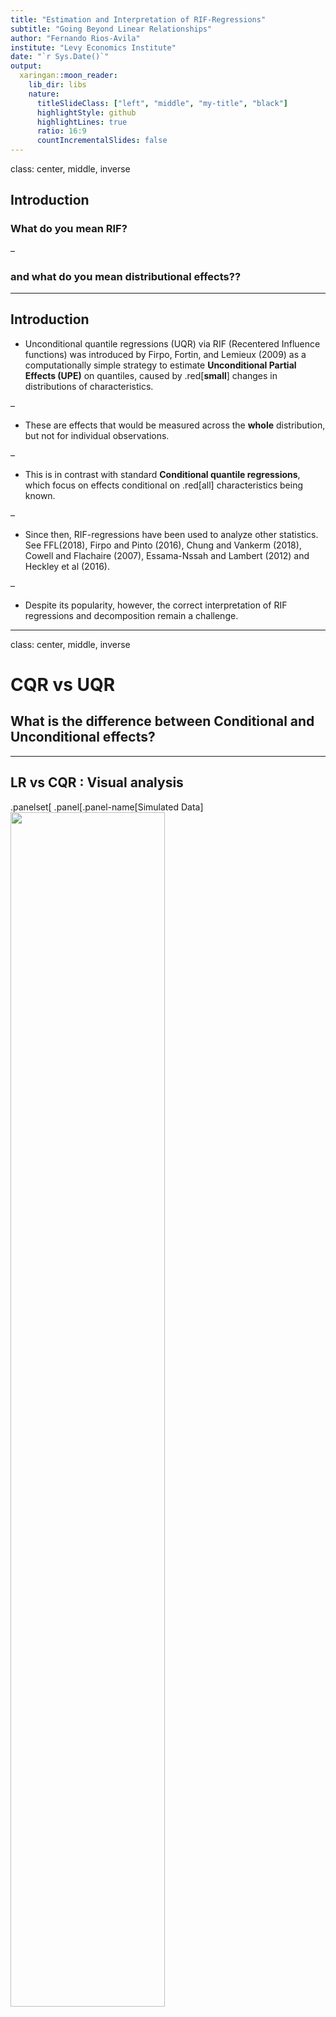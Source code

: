 ```yaml
---
title: "Estimation and Interpretation of RIF-Regressions"
subtitle: "Going Beyond Linear Relationships"
author: "Fernando Rios-Avila"
institute: "Levy Economics Institute"
date: "`r Sys.Date()`"
output:
  xaringan::moon_reader:
    lib_dir: libs
    nature:
      titleSlideClass: ["left", "middle", "my-title", "black"]
      highlightStyle: github
      highlightLines: true
      ratio: 16:9
      countIncrementalSlides: false
---
```




class: center, middle, inverse

## Introduction
### What do you mean RIF?

--

### and what do you mean **distributional** effects??

---

## Introduction

- Unconditional quantile regressions (UQR) via RIF (Recentered Influence functions) was introduced by Firpo, Fortin, and Lemieux (2009) as a computationally simple strategy to estimate **Unconditional Partial Effects (UPE)** on quantiles, caused by .red[**small**] changes in distributions of characteristics.

--

- These are effects that would be measured across the **whole** distribution, but not for individual observations. 

--

  - This is in contrast with standard **Conditional quantile regressions**, which focus on effects conditional on .red[all] characteristics being known.

--

- Since then, RIF-regressions have been used to analyze other statistics. See FFL(2018), Firpo and Pinto (2016), Chung and Vankerm (2018), Cowell and Flachaire (2007), Essama-Nssah and Lambert (2012) and Heckley et al (2016).

--

- Despite its popularity, however, the correct interpretation of RIF regressions and decomposition remain a challenge.

---

class: center, middle, inverse


# CQR vs UQR

## What is the difference between Conditional and Unconditional effects?

---

## LR vs CQR : Visual analysis

.panelset[
.panel[.panel-name[Simulated Data]
<img src="rif_bra_files/fig1.png" width="70%" class="center" />

]

.panel[.panel-name[What LR does:]

<img src="rif_bra_files/fig2.png" width="70%" class="center" />

]

.panel[.panel-name[What CQR does:]

<img src="rif_bra_files/fig3.png" width="70%" class="center" />

]

.panel[.panel-name[But What UQR does?]

- With LR and CQR, we can use coefficient estimations to identify how individual changes, or group specific changes will affect **expected** outcomes.

$$\frac{\partial y_i}{\partial x_{i1}} \ or \  \frac{\partial E(y_i|X)}{ \partial x_1} \ or \  \frac{\partial Q(y_i|X,\theta)}{ \partial x_1}$$

- But with **UQR** you can't measure the change on the distribution of individual values. (too small to be meaningful)

- Rather, we need to think in terms of distributional changes in $X's$, and how that will affect the change in the distribution of $y$ (but measured in quantiles)

]

]
---

## UQR: What it Does

.panelset[
.panel[.panel-name[UQR: From F(x1) and F(x2) to F(y)]

- In the current example, $F(Y)$ depends on the distribution of 3 other factors:
$F(x_1)$, $F(x_2)$, $F(e)$. But, we assume $F(e)$ is independent, thus can be ignored. 

- Thus, we can change the distribution of both $x_1$ or $x_2$!

<img src="rif_bra_files/fig4.png" width="90%" class="center" />

]


.panel[.panel-name[UQR: D in x_1]

- The simplest kind of change could be one when the whole distribution shifts (change in means)


<img src="rif_bra_files/fig5.png" width="90%" class="center" />

]

.panel[.panel-name[UQR: D in x_1]

- But other kind of distributional changes could also be considered


<img src="rif_bra_files/fig5b.png" width="90%" class="center" />

]

.panel[.panel-name[UQR: Changes in x_2]

- If $x_2$ is discrete, One may want to consider changes in proportions or shares of $1's$.

<img src="rif_bra_files/fig6.png" width="90%" class="center" />

]

]

---

class: center, middle, inverse

## Why stop at quantiles ? 

---

## Why stop at quantiles ? 

Given the simulated data, we do not need to stop at **only** analyzing quantiles. We can, in fact, analyze changes in ANY statistic.


|              |     Original |    After dx1 |    After dx2 |   Change dX1 |   Change dX2 |
| ------------ | :----------: | :----------: | :----------: | :----------: | :----------: |
| Mean         |        3.487 |        4.673 |        3.673 |        1.186 |        0.186 |
| Variance     |        4.620 |        5.327 |        4.822 |        0.707 |        0.202 |
| SD           |        2.150 |        2.308 |        2.196 |        0.159 |        0.046 |
| Skewness     |        0.543 |        0.527 |        0.506 |       -0.016 |       -0.037 |
| Kurtosis     |        3.031 |        2.998 |        2.940 |       -0.033 |       -0.091 |
| CV           |        0.616 |        0.494 |        0.598 |       -0.123 |       -0.019 |


dX1: Change in the Mean of X1 in 1 unit

dX2: Change in the proportion of X2 in 10pp

---

class: center, middle, inverse

## what about Quantile Treatment effects (QTE)?

---

## What about QTE?

.panelset[
.panel[.panel-name[Story]

QTE can be understood as an extreme case of UQR, but also similar to CQR. 

- CQR because you compare two distributions conditional on one [categorical] variable changing ( $x_2=0 \ vs \ x_2=1$ ), everything else constant (at some values).

- UQR because the distributions are unconditional on everything else, (conditional on distributions) making 2 changes to the distribution. (all $x_2$ to 0 and to 1)


With QTE you are making the thought experiment of comparing distributions when everyone is "treated" vs "untreated" (ATE). Although ATT or ATU are also feasible.

]

.panel[.panel-name[Effect]

<img src="rif_bra_files/fig7.png" width="90%" class="center" />

]
]

---

## How are these effects estimated?

In the previous slides I have shown the intuition behind what it means to estimate Unconditional effect caused by changes in the distribution of $X's$.

The estimation of the effects or unconditional quantiles are *NOT* approximations. They are the true effects, because I know the data generating process exactly. 

In real world applications we need to use approximations:

--

- Flexible multivariate modeling and Simulations/imputation (Machado and Mata,  2005).

  - Computationally intensive. Multiple Qreg or Flex Het Reg.

- Reweighting approaches (DiNardo, Fortin and Lemieux, 1996).
  - Two step approach. Logit $\rightarrow$ Comparing statistics of interest

- Local Approximations (Firpo, Fortin and Lemieux, 2009).
  - via RIF's! 

---

## So why do we need RIF's?

- From the three strategies I described above, the first two can be very computationally intensive.

- In contrast, RIF regressions provide a faster approach to get **Local linear approximations** of changes in distributions. 

- The approach, however, is not without limitations:

  - All changes are related to **small** location shifts in the distribution of explanatory variables (change in means)

  - Larger changes will create poor approximations of the effects
  
- One must keep this in mind when analyzing and interpreting estimation results  

--

But what are RIFs (Recentered Influence functions) ?

---

class: middle, center, inverse

## Building blocks: IF $\rightarrow$ RIF

---

## Building Blocks: Some Notation

To understand what (R)IF's are, we first need to establish some notation:

1) We are interested on analyzing **distributional** statistics $v$ , which summarize some aspect or property of the data of interest y .

2) To calculate any distributional statistic, we need to know $F_y$ or $f_y$ . (the distribution).

3) And if we assume that $y_i=g(x_i,e_i)$, we need $e_i$ to be fully independent from $x$.

4) $F_y$ can also be written as a weighted mean of all conditional distributions:

$$F_y=F(y) = \int F_{Y|x} f_x dx$$
$$F_{y|x}=F(y|x) = \int F(y|x,e) f_e \ de$$

---

## Building Blocks: What are Influence Functions (IF's)?

Influence functions are *directional* derivatives of how would $v(F_y)$ change when $F_y$ changes, at the margin.

$$IF(v(F_y), \partial F_y)=\frac{\partial v(F_y)}{\partial F_y}$$
However this definition of distribution change is too *broad*. Thus, for the formal definition of IF's, we need to redefine the definition of a change:

$$G_y^c = \varepsilon 1_{y\geq c}+(1-\varepsilon) F_y$$
Thus the IF is defined by:

$$IF(y,v(F_y))=lim_{\varepsilon\rightarrow 0} \frac{v(G^c_y)-v(F_y)}{\varepsilon}$$
> what is the rate of change (slope) that would be caused by a change in the distribution of $Y$, that gives more weight to $y=c$?

---

## Building Blocks: Recentered Influence Functions

FFL (2009) proposes using an modification of IF, called recentered influence functions (RIF). 

$$RIF(c,v(F_y)) = v(F_y)+IF(c,v(F_y))$$
Which has the nice properties

$$E\left[ RIF(y_i,v(F_y))  \right] = v(y)$$
$$N^{-1} Var\left[RIF(y_i,v(F_y)) \right] = Var(v(F_y)) $$ 

--

My interpretation: A **RIF** is the contribution of a single observation to the construction of the distributional $v$. 

---

## Building Blocks: RIF and Regression

So how does a RIF regression work?

- First: we are interested in analyzing potential changes in $v(F_y)$
- Second:  $v(F_y)$ can be approximated as the unconditional mean of RIF's:

$$v(F_y) = \int RIF(y,v(F_y)) f_y  dy$$
- Third: the unconditional distribution $F_y$ can be written as a weighted mean of conditional distributions:

$$v(F_y) = \iint RIF(y,v(F_y)) F_{y|x} dy \ f_x dx= \int E\left[RIF(y,v(F_y))|X\right] f_x dx$$ 
---

## Building Blocks: RIF and Regression

Based on the last expression, there are two ways one can use to **simulate** changes on the statistic $v(F_y)$. 

1) One either assumes changes in $f_x$ (long way (reweighting))

--

2) One models $E\left[RIF(y,v(F_y))|X\right]$ using linear regressions, And average "predicted" changes in the RIF.

$$RIF(y,v(F_y)) = \beta_0 + \beta_1 x + e$$
> .red[Small] changes in $X's$ will be reflected as changes in the RIF, which can be interpreted as potential changes in the distributional Statistic $v(F_y)$.

--

#### Why Small?

If $\Delta F_x \rightarrow 0$, then $F'_y \sim F_y$ and you do not need to .blue[Re-estimate the RIF].

$$RIF(y,v(F'_y)) \sim RIF(y,v(F_y))+\beta_1$$

For large changes, however, this may not hold. 

---

## RIF-Regression: Interpretation  

RIF regressions imply using a model specification as follows:

$$RIF(y,v(F_y)) = \beta_0 + \beta_1 x + e$$
--

- Standard approach, Obtain partial derivatives, and interpret:
$$\frac{\partial RIF_i}{\partial x_i} = \beta_1 \ or \ \frac{\partial E(RIF_i|X)}{\partial x} = \beta_1$$
But this is a change in the RIF for observation $i$. Or all groups where $X=x$.

Effect of $v$ is too small to be meaningful. (What proportion of the sample experience the change?)

---

## RIF-Regression: Interpretation  

- Better Approach: Aggregate and obtain a better interpretations: 
$$v(F_y) = \int E\left[RIF(y,v(F_y))|X\right] f_x dx$$ 
$$\frac{\partial v(F_y)}{\partial \bar x} = \int \frac{\partial E(RIF|X)}{\partial x} f_x dx$$
Or:

$$v(F_y)=\beta_0 + \beta_1 \bar x \rightarrow \frac{\partial v(F_y)}{\partial \bar x}$$

But the only "simulation" we can impose is a change in the distribution of $X$ that increases the mean in 1 unit. (FFL: Location shift)

--
 
unless:
$$RIF_i=\beta_0 + \beta_1 x + \beta_2 (x-\bar x)^2 + e \rightarrow v(F_y)=\beta_0 + \beta_1 \bar x + \beta_2 \hat \sigma^2$$


 
---

## Example: rifhdreg

.panelset[
.panel[
```stata
ssc install rif, replace
ssc install qregplot, replace 
use http://fmwww.bc.edu/RePEc/bocode/o/oaxaca.dta, clear

rifhdreg  lnwage educ exper tenure female [pw=wt], rif( q(10) )
Linear regression                               Number of obs     =      1,434
                                                F(4, 1429)        =      18.53
                                                Prob > F          =     0.0000
                                                R-squared         =     0.1057
                                                Root MSE          =     1.2185
------------------------------------------------------------------------------
             |               Robust
      lnwage | Coefficient  std. err.      t    P>|t|     [95% conf. interval]   Mean
-------------+----------------------------------------------------------------
        educ |   .1202519   .0176049     6.83   0.000     .0857177    .1547861   11.5   
       exper |   .0265787   .0045188     5.88   0.000     .0177145     .035443   12.7
      tenure |   .0058231   .0039389     1.48   0.140    -.0019035    .0135497    7.8
      female |  -.0895745    .082585    -1.08   0.278    -.2515753    .0724262   45.8%  
       _cons |   1.040692   .2704888     3.85   0.000     .5100938    1.571289
------------------------------------------------------------------------------
Distributional Statistic: q(10)
Sample Mean    RIF q(10) :  2.7635 -> 10th : 15.85
1pp increase women  -> -0.00089 log points ~ -0.089% wage decline At 10th
```
]

.panel[

```stata
sum educ if lnwage!=. [aw=wt]
gen educ2=(educ-r(mean))^2
sum educ2 if lnwage!=. [aw=wt]
replace educ2=educ2/r(mean)
rifhdreg  lnwage educ educ2 exper tenure female [pw=wt], rif( q(10) )
Linear regression                               Number of obs     =      1,434
                                                F(5, 1428)        =      17.87
                                                Prob > F          =     0.0000
                                                R-squared         =     0.1458
                                                Root MSE          =     1.1913

------------------------------------------------------------------------------
             |               Robust
      lnwage | Coefficient  std. err.      t    P>|t|     [95% conf. interval]   Mean
-------------+----------------------------------------------------------------
        educ |   .1905978    .026438     7.21   0.000     .1387363    .2424594   11.5
       educ2 |  -.1621495   .0319977    -5.07   0.000     -.224917    -.099382    1   <- Std Variance
       exper |   .0239944   .0043647     5.50   0.000     .0154326    .0325562   12.7
      tenure |   .0065056   .0038795     1.68   0.094    -.0011046    .0141159    7.8
      female |  -.0717937   .0804414    -0.89   0.372    -.2295898    .0860024   45.8%
       _cons |   .4142694   .3241888     1.28   0.202    -.2216679    1.050207
------------------------------------------------------------------------------
Distributional Statistic: q(10) -> 10th : 15.85
10% increase in Educ variance -> -.016 Log points ~ 1.6% wage decline of the 10th per
```

]

]

---
## Example: rifhdreg

```stata
qregplot educ educ2 exper tenure female, hole(4) col(3) xsize(10) ysize(5) q(10(2.5)95)
```
<img src="rif_bra_files/fig8.png" width="90%" class="center" />

---

## Example: rifhdreg

```

------------------------------------------------------------
                      (1)             (2)             (3)   
                     gini             Std     IQRatio8020   
------------------------------------------------------------
educ               -1.971***      -0.0772***      -0.0756** 
                  (0.404)        (0.0180)        (0.0237)   
educ2               3.039***        0.100***        0.193***
                  (0.515)        (0.0227)        (0.0292)   
exper              -0.406***      -0.0123***      -0.0239***
                 (0.0746)       (0.00226)       (0.00589)   
tenure             0.0560       -0.000158          0.0205** 
                 (0.0871)       (0.00168)       (0.00696)   
female              3.097*         0.0275           0.140   
                  (1.438)        (0.0442)         (0.101)   
_cons               49.16***        1.521***        2.817***
                  (4.873)         (0.206)         (0.293)   
------------------------------------------------------------
N                    1434            1434            1434   
rifmean             26.27           0.590           2.064   
------------------------------------------------------------
Standard errors in parentheses
* p<0.05, ** p<0.01, *** p<0.001


```
---

class: center, middle, inverse

## What about QTE?

---

## QTE via RIF

- As mentioned, Standard RIF regressions cannot be used to estimate "treatment" effects.

  - Changes in treatment Status is a large distributional change.

--

- However, one can use a modified version of RIF, conditioning only on 1 variable (treatment)

$$RIF(y|D)=\beta_0 + \beta_1 D + \beta_2 x + e$$

$$RIF(y|D=1) \times  D+(1-D) \times RIF(y|D=0)=\beta_0 + \beta_1 D + \beta_2 x + e$$
- Thus we simply need to estimate the RIF Separately for treated and untreated groups, while controlling for other factors.

  - Other factors can be controlled linearly, with interactions, or IPW, or both.
  
---

## Example: QTE via RIF

.panelset[
.panel[.panel-name[code]
```stata
webuse nlswork, clear
* UQREG
rifhdreg ln_wage collgrad age i.race nev_mar union c_city ttl_exp, rif(q(10)) 
qregplot collgrad, q(2.5(2.5)97.5) name(m1, replace)

* QTE with Over()
rifhdreg ln_wage collgrad age i.race nev_mar union c_city ttl_exp, rif(q(10))  ///
   over(collgrad)
qregplot collgrad, q(2.5(2.5)97.5) name(m2, replace)

* QTE with Over() and RWGT
rifhdreg ln_wage collgrad age i.race nev_mar union c_city ttl_exp, rif(q(10)) ///
   over(collgrad) rwlogit( age i.race nev_mar union c_city ttl_exp)
qregplot collgrad, q(2.5(2.5)97.5) name(m3, replace)
```
]
.panel[.panel-name[Plots]

<img src="rif_bra_files/fig9.png" width="90%" class="center" />


]
.panel[.panel-name[Other]

```stata

                     Gini         TE-Gini             Std          TE-Std            IQRT        QTE-IQTR   
------------------------------------------------------------------------------------------------------------
collgrad            5.517***       -1.400*          0.109***       -0.009           0.574***       -0.106***
                  (0.532)         (0.552)         (0.007)         (0.008)         (0.031)         (0.027)   
age                 0.503***        0.380***        0.007***        0.006***        0.034***        0.022***
                  (0.048)         (0.049)         (0.001)         (0.001)         (0.003)         (0.002)   
1.race              
2.race              1.125*         -0.064           0.017*         -0.004           0.244***        0.073** 
                  (0.488)         (0.506)         (0.007)         (0.007)         (0.028)         (0.024)   
3.race              2.875           1.951           0.048           0.033           0.188           0.290** 
                  (1.990)         (2.063)         (0.028)         (0.028)         (0.116)         (0.100)   
nev_mar             1.756**         1.296*          0.039***        0.031***        0.103**         0.104***
                  (0.557)         (0.578)         (0.008)         (0.008)         (0.032)         (0.028)   
union              -0.767           0.482          -0.015*         -0.002          -0.001           0.046   
                  (0.494)         (0.512)         (0.007)         (0.007)         (0.029)         (0.025)   
c_city             -0.333          -0.751          -0.013*         -0.016*         -0.096***       -0.058*  
                  (0.460)         (0.477)         (0.006)         (0.007)         (0.027)         (0.023)   
ttl_exp            -0.074           0.161*          0.000           0.003**         0.012**         0.023***
                  (0.062)         (0.064)         (0.001)         (0.001)         (0.004)         (0.003)   
_cons               9.830***       11.571***        0.213***        0.243***        0.857***        1.112***
                  (1.283)         (1.330)         (0.018)         (0.018)         (0.075)         (0.064)   
------------------------------------------------------------------------------------------------------------
N                   19215           19215           19215           19215           19215           19215   
rifmean            26.508          24.563           0.468           0.437           2.171           2.000   


```

]
]


---
class: center, middle, inverse

## What about [K]OB Decompositions?

---

## RIF Decompositions

FFL(2018) proposes that it is possible to extend the use of RIF regressions to decomposition analysis, similar to what is commonly done with the Kitagawa-Oaxaca-Blinder decomposition.

They also suggest a refinement that introduces a reweighting step.

--

The logic is simple: As with RIF-regressions, simply swap the dependent variable with the corresponding RIF, and proceed as usual.

--

I would argue that KOB decompositions are in principle better at keeping the principles and assumptions of RIF-regressions:

  - Analyze .blue[unconditional] statistics, considering .blue[unconditional] differences in distributions across two groups

--

However, Interpretation could be somewhat difficult.

---

## OB_RIF Decompositions

Step 1: RIF estimation

$$RIF_i(D=k)=\beta_{k0} + \beta_{k1} x_1 + \beta_{k2} x_2 + e_k \ \forall \ k=0,1$$

Step 2: Express regressions in terms of unconditional means
$$F_{y|D=k}=F^k_y$$
$$E(RIF_i|D=k) = v(F_y^k)= \beta_{k0} + \beta_{k1} \bar x_1 + \beta_{k2} \bar x_2 =  \bar X_k \beta_k= v( \ F^k_{y|x} \ , \ F^k_x)$$
This step explicitly says: group specific distributional statistics can be approximated as function of the Mean of the variables on control variables. 


---

## OB_RIF Decompositions

Step 3: Decomposition

$$v(F_y^1)-v(F_y^0)=\bar X_1 \beta_1 - \bar X_0 \beta_0$$

$$v(F_y^1)-v(F_y^0)= (\bar X_1-\bar X_0) \beta_0 + \bar X_1 (\beta_1 - \beta_0)$$

$$v(F_y^1)-v(F_y^0)=\left[ v( F^0_{y|x} , F^1_x)-v( F^0_{y|x} , \ F^0_x) \right]+\left[ v( F^1_{y|x} , F^1_x)-v( F^0_{y|x} , \ F^1_x) \right]$$
Under certain assumptions, the last term can be use as a treatment effect on treated (k=1).


---


## OB_RIF Decompositions: Refinement FFL(2018)

Using means may not be enough to capture differences in distributions across groups. Thus a better approach, Combine KOB with reweighted approach.

Step 1: logit/probit, and obtain IPW's 
$$P(k=1|x)=G(X\beta)$$
Step 2: Estimate Auxiliary Regression (counterfactual) using IPW:
$$v \ (F^0_{y|x} , \tilde F^1_x)= \bar X^c_1 \beta^c_0  \simeq \bar X_1 \beta_0$$
$$v \ ( F^1_{y|x} , \tilde F^0_x)=\bar X^c_0 \beta^c_1 \simeq \bar X_0 \beta_1$$
Step 3: Decomposition
$$
\Delta X =  \bar X^c_1 \beta^c_0 - \bar X_0 \beta_0= \color{blue}{(\bar X_1 ^c - \bar X_0) \beta_0} + 
            \color{grey}{ \bar X_1^c ( \beta ^c_0 - \beta_0)}
$$

$$\Delta \beta = \bar X_1 \beta_1 - \bar X_1^c \beta^c_0 = \color{blue}{\bar X_1(\beta_1-\beta^c_0)}+
\color{grey}{(\bar X_1- \bar X^c_1)\beta^c_0}$$

---

## OB_RIF Decompositions: Summary

In the RIF framework, we are attempting to determine what factors account for differences in the distribution between two groups: $\Delta v$.

This may be explained by:

--

- Differences in distribution of characteristics: differences in means. 

- Differences in "returns" to those characteristics: Differences in $\beta's$ as proxy for Conditional distributions. $F(Y|X,D)$.

--

This can be done using `oaxaca_rif`

---

## Example: Oaxaca RIF

```stata
use http://fmwww.bc.edu/RePEc/bocode/o/oaxaca.dta, clear;gen wage=exp(wage);
oaxaca_rif wage educ exper tenure [pw=wt], rif( q(50) ) by(female)

RIF    : q(50)
Group 1: female = 0 x1*b1                        N of obs 1      = 751
Group c: x1*b2                                   N of obs C      =          .
Group 2: female = 1 x2*b2                        N of obs 2      = 683
------------------------------------------------------------------------------
        wage | Coefficient  Std. err.      z    P>|z|     [95% conf. interval]
-------------+----------------------------------------------------------------
overall      |
     group_1 |   32.21719   .6021551    53.50   0.000     31.03698    33.39739
     group_2 |   26.31728   .5978081    44.02   0.000      25.1456    27.48897
  difference |   5.899902   .8485077     6.95   0.000     4.236857    7.562946   
   explained |   2.394187   .4587227     5.22   0.000     1.495107    3.293267  (x1-x2)*b2
 unexplained |   3.505714   .7964557     4.40   0.000      1.94469    5.066739  ATT:x1*(b1-b2)
-------------+----------------------------------------------------------------
explained    |                                                                     M     F
        educ |    1.25169    .322888     3.88   0.000     .6188412    1.884539  (11.74-11.18)
       exper |   .6502986   .2382173     2.73   0.006     .1834013    1.117196  (13.74-11.46)
      tenure |   .4921986   .2726614     1.81   0.071    -.0422079    1.026605  ( 8.97- 6.39)
-------------+----------------------------------------------------------------
unexplained  |                                                                  Diff in F_y|X
        educ |  -2.529993   3.086411    -0.82   0.412    -8.579247    3.519262 
       exper |  -1.011601   1.330902    -0.76   0.447    -3.620122    1.596919
      tenure |   1.790919   1.120194     1.60   0.110    -.4046214    3.986459
       _cons |    5.25639   3.192297     1.65   0.100    -1.000397    11.51318  Diff b0
------------------------------------------------------------------------------

```
---

## Example: Oaxaca RIF

 
```stata
. oaxaca_rif wage educ exper tenure [pw=wt], rif( q(50) ) by(female) rwlogit(educ exper tenure)
Group 1: female = 0 x1*b1                        N of obs 1      = 751
Group c: X2~>rw~>X1 or x1*b2                     N of obs C      = 683
Group 2: female = 1 x2*b2                        N of obs 2      = 683

-------------------------------------------------------------------------------
         wage | Coefficient  Std. err.      z    P>|z|     [95% conf. interval]
--------------+----------------------------------------------------------------
Overall       |
      group_1 |   32.21719   .5686022    56.66   0.000     31.10275    33.33163   Men
      group_c |   28.87179   .5911752    48.84   0.000     27.71311    30.03047   Men Paid as Women
      group_2 |   26.31728   .5556553    47.36   0.000     25.22822    27.40635   Women
  tdifference |   5.899902   .7950228     7.42   0.000     4.341685    7.458118
  t_explained |   2.554504   .8113205     3.15   0.002     .9643449    4.144663
t_unexplained |   3.345398   .8202418     4.08   0.000     1.737753    4.953042   ATT
--------------+----------------------------------------------------------------
explained     |
        total |   2.554504   .8113205     3.15   0.002     .9643449    4.144663
  p_explained |    2.06466   .3891674     5.31   0.000     1.301906    2.827414 
   specif_err |   .4898437    .770001     0.64   0.525     -1.01933    1.999018 -> Need Review Specification
--------------+----------------------------------------------------------------    Polynomial Interactions
unexplained   |
        total |   3.345398   .8202418     4.08   0.000     1.737753    4.953042
    rwg_error |   .2952259   .3468002     0.85   0.395      -.38449    .9749418 -> Similar to Balance Test
p_unexplained |   3.050172   .7424254     4.11   0.000     1.595045    4.505299
-------------------------------------------------------------------------------
```

---

## Example: Other Stats

```stata
                      q10             q90            gini       iqratio8020   
overall                                                                     
group_1             18.43***        52.87***        23.78***        1.979***  Men
                  (0.867)         (1.177)         (0.826)        (0.0603)   
group_2             13.90***        43.65***        28.20***        2.011***  Women
                  (0.875)         (1.192)         (1.279)        (0.0692)   
difference          4.531***        9.221***       -4.422**       -0.0316   
                  (1.232)         (1.676)         (1.523)        (0.0918)   
explained           2.531***        2.816***       -1.552*        0.00544   
                  (0.623)         (0.832)         (0.622)        (0.0368)   
unexplained         2.000*          6.405***       -2.869         -0.0370   
                  (1.014)         (1.917)         (1.537)        (0.0929)   
----------------------------------------------------------------------------
explained                                                                   
educ                0.934**         1.803**        -0.360          0.0116   
                  (0.305)         (0.574)         (0.361)        (0.0171)   
exper               1.307**         1.192*         -0.956*        -0.0424   
                  (0.419)         (0.499)         (0.414)        (0.0249)   
tenure              0.290          -0.179          -0.237          0.0362   
                  (0.228)         (0.518)         (0.395)        (0.0305)   
unexplained                                                                 
educ                5.519           5.549          -0.533          -0.111   
                  (5.816)         (10.61)         (9.030)         (0.462)   
exper              -1.610          -9.895***       -0.862          -0.218   
                  (1.927)         (3.000)         (2.351)         (0.161)   
tenure              0.430           6.813**         1.282          0.0155   
                  (0.966)         (2.508)         (1.637)         (0.125)   
_cons              -2.339           3.938          -2.757           0.276   
                  (7.570)         (10.18)         (9.700)         (0.519)   
  

```

---

background-image: rif_bra_files/weeme.jpg
background-position: top right
background-size: 110px 120px
layout: true

---

## Conclusions

- In this presentation, I provided a general review of RIF regressions, implementation and interpretation.
        
- RIF, by default estimates effects at the margin (UPE). But can be used to estimate distributional effects (over() and oaxaca_rif)
        
- IPW can be combined with RIF to estimate Distributional TE. But Standard errors need correction
        
- The implementation is straight forward with the commands `rifhdreg` and `oaxaca_rif`
        
---

class: middle

# Thanks you!
.pull-left[

If you have comments or questions, you can contact me at

email:     friosa@gmail.com

twitter:   friosavila

stataforum:FernandoRios

Site      :[playingwithStata](https://friosavila.github.io/playingwithstata/)

This Slides:[https://tinyurl.com/rifbra](https://friosavila.github.io/playingwithstata/rif_bra/rif_bra.html)
]
.pull-right[
<img src="rif_bra_files/weeme.jpg" width="50%" class="center" />
]

---

### References

Chung, Choe, and Philippe Van Kerm. 2018. "Foreign Workers and the Wage Distribution: What Does the Influence Function Reveal." Econometrics no. 6 (2):28.

Cowell, F. and E. Flachaire (2007). 'Income Distribution and Inequality Measurement: The problem of Extreme Values.' Journal of Econometrics, 141(2):1044-1072.

Deville, J.-C. 1999, ‘Variance estimation for complex statistics and estimators: linearization and residual techniques’, Survey Methodology 25, 193–204

Essama-Nssah, B. and Lambert, P. J. (2012), Influence functions for
policy impact analysis, in J. A. Bishop and R. Salas, eds, ‘Inequality,
Mobility and Segregation: Essays in Honor of Jacques Silber’, Vol. 20
of Research on Economic Inequality, Emerald Group Publishing,
chapter 6, pp. 135–159

Firpo, S., Fortin, N. M. and Lemieux, T. (2009), ‘Unconditional quantile regressions’, Econometrica 77(3), 953–973.

Firpo, S., Fortin, N. M. and Lemieux, T. (2018), ‘Decomposing Wage Distributions using Recentered Influence Functions Regressions', Econometrics 6(41).

Firpo, S. P., and C. Pinto. (2016). "Identification and Estimation of Distributional Impacts of Interventions Using Changes in Inequality Measures." Journal of Applied Econometrics no. 31 (3):457-486

Jann, Ben. 2008. "The Blinder-Oaxaca decomposition for linear regression models." Stata Journal no. 8 (4):453-479.

```r
xaringanExtra::use_xaringan_extra(c("tile_view",
                                    "share_again",
                                    "panelset","tachyons",
                                    "clipboard","scribble"))
```

```css
code.stata{
  font-size: 15px;
}
```

```r
xaringanExtra::use_extra_styles(
  hover_code_line = TRUE,         #<<
  mute_unhighlighted_code = FALSE  #<<
)
```

```r
library(xaringanthemer)

style_duo_accent(primary_color = "#3a5a40", secondary_color = "#dad7cd" ,
                 header_font_google = google_font("Josefin Slab", "600"),
                 text_font_google   = google_font("Work Sans", "300", "300i"),
                 title_slide_text_color = "#dad7cd" )
```

```r
xaringanExtra::use_webcam()
```